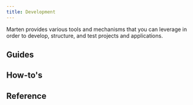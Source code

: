 ```yaml
---
title: Development
---
```



Marten provides various tools and mechanisms that you can leverage in order to develop, structure, and test projects and applications.

## Guides

<div className="row">
  <article key="settings" className="col col--6">
    <DocCard item={{type: "link", href: "./development/settings", label: "Settings", docId: "development/settings" }} />
  </article>
  <article key="applications" className="col col--6">
    <DocCard item={{type: "link", href: "./development/applications", label: "Applications", docId: "development/applications" }} />
  </article>
  <article key="management-commands" className="col col--6">
    <DocCard item={{type: "link", href: "./development/management-commands", label: "Management commands", docId: "development/management-commands" }} />
  </article>
</div>

## How-to's

<div className="row">
  <article key="create-custom-commands" className="col col--6">
    <DocCard item={{type: "link", href: "./development/how-to/create-custom-commands", label: "Create custom commands", docId: "development/how-to/create-custom-commands" }} />
  </article>
</div>

## Reference

<div className="row">
  <article key="settings" className="col col--6">
    <DocCard item={{type: "link", href: "./development/reference/settings", label: "Settings", docId: "development/reference/settings" }} />
  </article>
</div>
